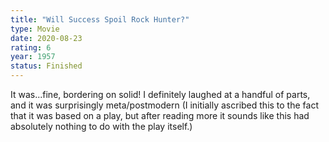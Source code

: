 ```yaml
---
title: "Will Success Spoil Rock Hunter?"
type: Movie
date: 2020-08-23
rating: 6
year: 1957
status: Finished
---
```


It was...fine, bordering on solid! I definitely laughed at a handful of parts, and it was surprisingly meta/postmodern (I initially ascribed this to the fact that it was based on a play, but after reading more it sounds like this had absolutely nothing to do with the play itself.)
